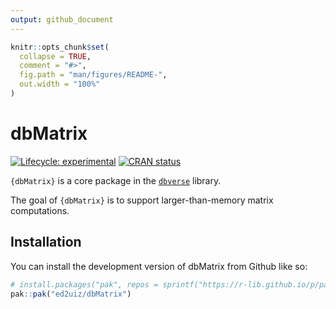 ```yaml
---
output: github_document
---
```


<!-- README.md is generated from README.Rmd. Please edit that file -->

```r
knitr::opts_chunk$set(
  collapse = TRUE,
  comment = "#>",
  fig.path = "man/figures/README-",
  out.width = "100%"
)
```

# dbMatrix
<!-- badges: start -->
[![Lifecycle: experimental](https://img.shields.io/badge/lifecycle-experimental-orange.svg)](https://lifecycle.r-lib.org/articles/stages.html#experimental)
[![CRAN status](https://www.r-pkg.org/badges/version/dbMatrix)](https://CRAN.R-project.org/package=dbMatrix)

<!-- badges: end -->

`{dbMatrix}` is a core package in the [`dbverse`](https://ed2uiz.github.io/dbverse/) library.

The goal of `{dbMatrix}` is to support larger-than-memory matrix computations.

## Installation

You can install the development version of dbMatrix from Github like so:

```r
# install.packages("pak", repos = sprintf("https://r-lib.github.io/p/pak/stable/%s/%s/%s", .Platform$pkgType, R.Version()$os, R.Version()$arch))
pak::pak("ed2uiz/dbMatrix")
```


